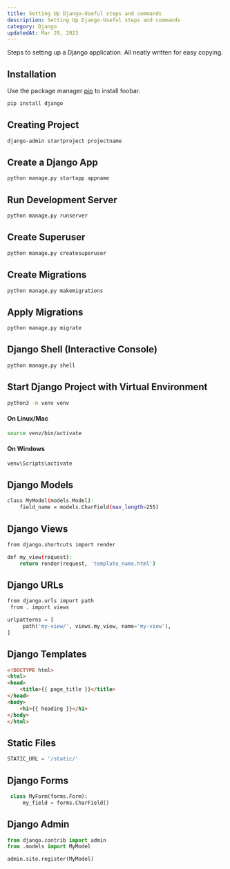 ```yaml
---
title: Setting Up Django-Useful steps and commands
description: Setting Up Django-Useful steps and commands
category: Django
updatedAt: Mar 29, 2023
---
```


Steps to setting up a Django application. All neatly written for easy copying.

## Installation

Use the package manager [pip](https://pip.pypa.io/en/stable/) to install foobar.

```bash
pip install django
```


## Creating Project

```bash
django-admin startproject projectname
```

## Create a Django App

```bash
python manage.py startapp appname
```

## Run Development Server

```bash
python manage.py runserver
```

## Create Superuser

```bash
python manage.py createsuperuser
```

## Create Migrations

```bash
python manage.py makemigrations
```

## Apply Migrations

```bash
python manage.py migrate
```

## Django Shell (Interactive Console)

```bash
python manage.py shell
```

## Start Django Project with Virtual Environment

```bash
python3 -m venv venv
```
#### On Linux/Mac

```bash
source venv/bin/activate
```

#### On Windows

```bash
venv\Scripts\activate
```

## Django Models

```bash
class MyModel(models.Model):
    field_name = models.CharField(max_length=255)
```

## Django Views

```bash
from django.shortcuts import render

def my_view(request):
    return render(request, 'template_name.html')
```

## Django URLs

```bash
from django.urls import path
 from . import views
```

```python
urlpatterns = [
     path('my-view/', views.my_view, name='my-view'), 
]
```

## Django Templates

```html
<!DOCTYPE html>
<html>
<head>
    <title>{{ page_title }}</title>
</head>
<body>
    <h1>{{ heading }}</h1>
</body>
</html>
```

## Static Files

```python
STATIC_URL = '/static/'
```

## Django Forms

```python
 class MyForm(forms.Form):
     my_field = forms.CharField()
```

## Django Admin

```python
from django.contrib import admin
from .models import MyModel

admin.site.register(MyModel)
```